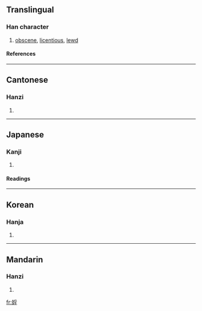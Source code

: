 {{see|淫}}

==Translingual==
===Han character===
{{Han char|rn=38|rad=女|as=08|sn=11|four=4241<sub>4</sub>|canj=女月竹土 (VBHG)}}
# [[obscene]], [[licentious]], [[lewd]]
====References====
{{Han ref|kx=0265.220|dkj=06440|dj=0532.200|hdz=21060.080|uh=5A6C|ud=23148|bh=D4D9|bd=54489}}
----
==Cantonese==
===Hanzi===
{{yue-hanzi|jyut=|y=yam4}}
# {{defn|Cantonese}}
----
==Japanese==
===Kanji===
{{ja-kanji|grade=|rs=女08}}
# {{defn|Japanese}} 
====Readings====
{{ja-readings|on=[[いん]] (in)|kun=[[たわける]] (tawakeru), [[みだり]] (midari)}}
----
==Korean==
===Hanja===
{{ko-hanja|hangeul=음|rv=eum|mr=ŭm}}
# {{defn|Korean}}
----
==Mandarin==
===Hanzi===
{{cmn-hanzi|pin=[[yín]] ([[yin2]])|wg=yin<sup>2</sup>}}
# {{defn|Mandarin}}

[[fr:婬]]